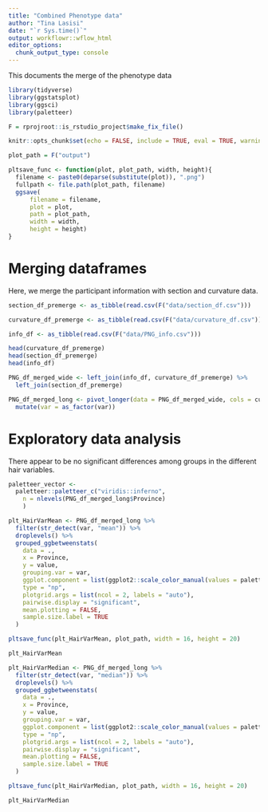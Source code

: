 ```yaml
---
title: "Combined Phenotype data"
author: "Tina Lasisi"
date: "`r Sys.time()`"
output: workflowr::wflow_html
editor_options:
  chunk_output_type: console
---
```

This documents the merge of the phenotype data 

```r
library(tidyverse)
library(ggstatsplot)
library(ggsci)
library(paletteer)

F = rprojroot::is_rstudio_project$make_fix_file()

knitr::opts_chunk$set(echo = FALSE, include = TRUE, eval = TRUE, warning = FALSE, message = FALSE, fig.retina = 2, fig.width = 8, fig.height = 4, out.width = "100%")

```

```r
plot_path = F("output")

pltsave_func <- function(plot, plot_path, width, height){
  filename <- paste0(deparse(substitute(plot)), ".png")
  fullpath <- file.path(plot_path, filename)
  ggsave(
      filename = filename,
      plot = plot, 
      path = plot_path,
      width = width,
      height = height)
}
```
# Merging dataframes
Here, we merge the participant information with section and curvature data.

```r

section_df_premerge <- as_tibble(read.csv(F("data/section_df.csv")))

curvature_df_premerge <- as_tibble(read.csv(F("data/curvature_df.csv")))

info_df <- as_tibble(read.csv(F("data/PNG_info.csv")))

head(curvature_df_premerge)
head(section_df_premerge)
head(info_df)

PNG_df_merged_wide <- left_join(info_df, curvature_df_premerge) %>% 
  left_join(section_df_premerge)

PNG_df_merged_long <- pivot_longer(data = PNG_df_merged_wide, cols = curv_mean:max_sd, names_to = "var") %>%
  mutate(var = as_factor(var))

```

# Exploratory data analysis

There appear to be no significant differences among groups in the different hair variables.

```r

paletteer_vector <-
  paletteer::paletteer_c("viridis::inferno", 
    n = nlevels(PNG_df_merged_long$Province)
    )

plt_HairVarMean <- PNG_df_merged_long %>% 
  filter(str_detect(var, "mean")) %>% 
  droplevels() %>% 
  grouped_ggbetweenstats(
    data = .,
    x = Province,
    y = value,
    grouping.var = var,
    ggplot.component = list(ggplot2::scale_color_manual(values = paletteer_vector), ggplot2::coord_flip()),
    type = "np",
    plotgrid.args = list(ncol = 2, labels = "auto"),
    pairwise.display = "significant",
    mean.plotting = FALSE,
    sample.size.label = TRUE
  )

pltsave_func(plt_HairVarMean, plot_path, width = 16, height = 20)

plt_HairVarMean
```


```r
plt_HairVarMedian <- PNG_df_merged_long %>% 
  filter(str_detect(var, "median")) %>% 
  droplevels() %>% 
  grouped_ggbetweenstats(
    data = .,
    x = Province,
    y = value,
    grouping.var = var,
    ggplot.component = list(ggplot2::scale_color_manual(values = paletteer_vector), ggplot2::coord_flip()),
    type = "np",
    plotgrid.args = list(ncol = 2, labels = "auto"),
    pairwise.display = "significant",
    mean.plotting = FALSE,
    sample.size.label = TRUE
  )

pltsave_func(plt_HairVarMedian, plot_path, width = 16, height = 20)

plt_HairVarMedian
```



